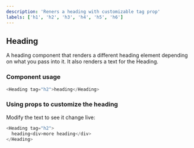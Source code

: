 ```yaml
---
description: 'Reners a heading with customizable tag prop'
labels: ['h1', 'h2', 'h3', 'h4', 'h5', 'h6']
---
```



## Heading

A heading component that renders a different heading element depending on what you pass into it. It also renders a text for the Heading.

### Component usage

```js
<Heading tag="h2">heading</Heading>
```

### Using props to customize the heading

Modify the text to see it change live:

```js live
<Heading tag="h2">
  heading<div>more heading</div>
</Heading>
```
